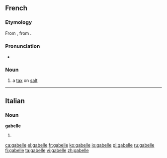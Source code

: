 ==French==
{{wikipedia|lang=fr}}

===Etymology===
From {{etyl|it|fr}} {{term|gabella|lang=it}}, from {{etyl|ar|fr}} {{term|قبالة|tr=qabāla|lang=ar||bail, guaranty}}.

===Pronunciation===
* {{IPA|/ɡa.bɛl/|lang=fr}}

===Noun===
{{fr-noun|f}}

# {{historical|lang=fr}} a [[tax]] on [[salt]]

----

==Italian==

===Noun===
'''gabelle''' {{f}}

# {{plural of|gabella|lang=it}}

[[ca:gabelle]]
[[el:gabelle]]
[[fr:gabelle]]
[[ko:gabelle]]
[[io:gabelle]]
[[pl:gabelle]]
[[ru:gabelle]]
[[fi:gabelle]]
[[ta:gabelle]]
[[vi:gabelle]]
[[zh:gabelle]]